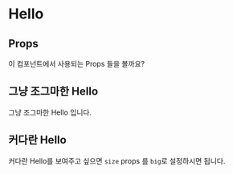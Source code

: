 
# Hello

<Hello name='MDX' size='big' />
<Description of={Hello} />

## Props

이 컴포넌트에서 사용되는 Props 들을 볼까요?

<Props of={Hello} />

## 그냥 조그마한 Hello

<Preview>
  <Story id='components-basic-hello--standard' />
</Preview>

그냥 조그마한 Hello 입니다.

## 커다란 Hello

커다란 Hello를 보여주고 싶으면 `size` props 를 `big`로 설정하시면 됩니다.

<Preview>
  <Story id='components-basic-hello--big' />
</Preview>
